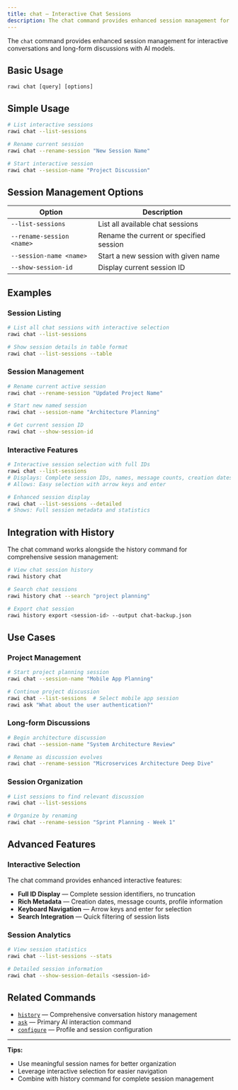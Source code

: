 ```yaml
---
title: chat — Interactive Chat Sessions
description: The chat command provides enhanced session management for interactive conversations and long-form discussions with AI models.
---
```


The `chat` command provides enhanced session management for interactive conversations and long-form discussions with AI models.

## Basic Usage

```
rawi chat [query] [options]
```

## Simple Usage

```bash
# List interactive sessions
rawi chat --list-sessions

# Rename current session
rawi chat --rename-session "New Session Name"

# Start interactive session
rawi chat --session-name "Project Discussion"
```

## Session Management Options

| Option                    | Description                             |
| ------------------------- | --------------------------------------- |
| `--list-sessions`         | List all available chat sessions        |
| `--rename-session <name>` | Rename the current or specified session |
| `--session-name <name>`   | Start a new session with given name     |
| `--show-session-id`       | Display current session ID              |

## Examples

### Session Listing

```bash
# List all chat sessions with interactive selection
rawi chat --list-sessions

# Show session details in table format
rawi chat --list-sessions --table
```

### Session Management

```bash
# Rename current active session
rawi chat --rename-session "Updated Project Name"

# Start new named session
rawi chat --session-name "Architecture Planning"

# Get current session ID
rawi chat --show-session-id
```

### Interactive Features

```bash
# Interactive session selection with full IDs
rawi chat --list-sessions
# Displays: Complete session IDs, names, message counts, creation dates
# Allows: Easy selection with arrow keys and enter

# Enhanced session display
rawi chat --list-sessions --detailed
# Shows: Full session metadata and statistics
```

## Integration with History

The chat command works alongside the history command for comprehensive session management:

```bash
# View chat session history
rawi history chat

# Search chat sessions
rawi history chat --search "project planning"

# Export chat session
rawi history export <session-id> --output chat-backup.json
```

## Use Cases

### Project Management

```bash
# Start project planning session
rawi chat --session-name "Mobile App Planning"

# Continue project discussion
rawi chat --list-sessions  # Select mobile app session
rawi ask "What about the user authentication?"
```

### Long-form Discussions

```bash
# Begin architecture discussion
rawi chat --session-name "System Architecture Review"

# Rename as discussion evolves
rawi chat --rename-session "Microservices Architecture Deep Dive"
```

### Session Organization

```bash
# List sessions to find relevant discussion
rawi chat --list-sessions

# Organize by renaming
rawi chat --rename-session "Sprint Planning - Week 1"
```

## Advanced Features

### Interactive Selection

The chat command provides enhanced interactive features:

- **Full ID Display** — Complete session identifiers, no truncation
- **Rich Metadata** — Creation dates, message counts, profile information
- **Keyboard Navigation** — Arrow keys and enter for selection
- **Search Integration** — Quick filtering of session lists

### Session Analytics

```bash
# View session statistics
rawi chat --list-sessions --stats

# Detailed session information
rawi chat --show-session-details <session-id>
```

## Related Commands

- [`history`](/reference/history) — Comprehensive conversation history management
- [`ask`](/reference/ask) — Primary AI interaction command
- [`configure`](/reference/configure) — Profile and session configuration

---

**Tips:**

- Use meaningful session names for better organization
- Leverage interactive selection for easier navigation
- Combine with history command for complete session management
